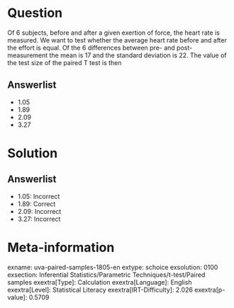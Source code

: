 Question
========

Of 6 subjects, before and after a given exertion of force, the heart rate is measured. We want to test whether the average heart rate before and after the effort is equal. Of the 6 differences between pre- and post-measurement the mean is 17 and the standard deviation is 22. The value of the test size of the paired T test is then

Answerlist
----------

* 1.05
* 1.89
* 2.09
* 3.27

Solution
========

Answerlist
----------

* 1.05: Incorrect
* 1.89: Correct
* 2.09: Incorrect
* 3.27: Incorrect

Meta-information
================
exname: uva-paired-samples-1805-en
extype: schoice
exsolution: 0100
exsection: Inferential Statistics/Parametric Techniques/t-test/Paired samples
exextra[Type]: Calculation
exextra[Language]: English
exextra[Level]: Statistical Literacy
exextra[IRT-Difficulty]: 2.026
exextra[p-value]: 0.5709
